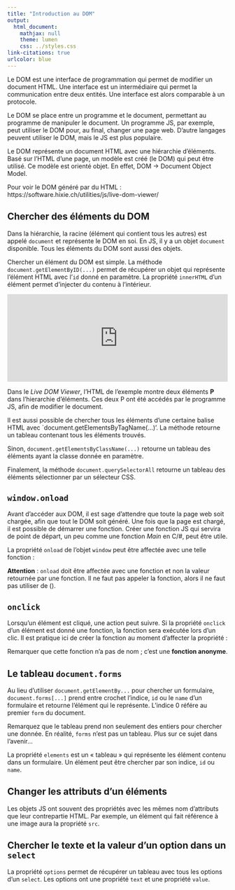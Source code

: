 ```yaml
---
title: "Introduction au DOM"
output:
  html_document:
    mathjax: null
    theme: lumen
    css: ../styles.css
link-citations: true
urlcolor: blue
---
```

Le DOM est une interface de programmation qui permet de modifier un document HTML. Une interface est un intermédiaire qui permet la communication entre deux entités. Une interface est alors comparable à un protocole.

Le DOM se place entre un programme et le document, permettant au programme de manipuler le document. Un programme JS, par exemple, peut utiliser le DOM pour, au final, changer une page web. D'autre langages peuvent utiliser le DOM, mais le JS est plus populaire.

Le DOM représente un document HTML avec une hiérarchie d'éléments. Basé sur l'HTML d'une page, un modèle est créé (le DOM) qui peut être utilisé. Ce modèle est orienté objet. En effet, DOM → Document Object Model.

Pour voir le DOM généré par du HTML :  
https://software.hixie.ch/utilities/js/live-dom-viewer/

## Chercher des éléments du DOM
Dans la hiérarchie, la racine (élément qui contient tous les autres) est appelé `document` et représente le DOM en soi. En JS, il y a un objet `document` disponible. Tous les éléments du DOM sont aussi des objets.

Chercher un élément du DOM est simple. La méthode `document.getElementByID(...)` permet de récupérer un objet qui représente l'élément HTML avec l'`id` donné en paramètre. La propriété `innerHTML` d'un élément permet d'injecter du contenu à l'intérieur.

<iframe width="100%" height="200" src="https://jsfiddle.net/KayRoss/vrLapbnd/embedded/html,js,css,result/" allowfullscreen="allowfullscreen" allowpaymentrequest frameborder="0"></iframe>

Dans le _Live DOM Viewer_, l'HTML de l'exemple montre deux éléments **P** dans l'hierarchie d'éléments. Ces deux P ont été accédés par le programme JS, afin de modifier le document.

Il est aussi possible de chercher tous les éléments d'une certaine balise HTML avec `document.getElementsByTagName(...)'. La méthode retourne un tableau contenant tous les éléments trouvés.

Sinon, `document.getElementsByClassName(...)` retourne un tableau des éléments ayant la classe donnée en paramètre.

Finalement, la méthode `document.querySelectorAll` retourne un tableau des éléments sélectionner par un sélecteur CSS.

## `window.onload`
Avant d'accéder aux DOM, il est sage d'attendre que toute la page web soit chargée, afin que tout le DOM soit généré. Une fois que la page est chargé, il est possible de démarrer une fonction. Créer une fonction JS qui servira de point de départ, un peu comme une fonction _Main_ en C/#, peut être utile.

La propriété `onload` de l'objet `window` peut être affectée avec une telle fonction :

**Attention** : `onload` doit être affectée avec une fonction et non la valeur retournée par une fonction. Il ne faut pas appeler la fonction, alors il ne faut pas utiliser de ().

## `onclick`
Lorsqu'un élément est cliqué, une action peut suivre. Si la propriété `onclick` d'un élément est donné une fonction, la fonction sera exécutée lors d'un clic. Il est pratique ici de créer la fonction au moment d'affecter la propriété :

Remarquer que cette fonction n'a pas de nom ; c'est une **fonction anonyme**.

## Le tableau `document.forms`
Au lieu d'utiliser `document.getElementBy...` pour chercher un formulaire, `document.forms[...]` prend entre crochet l'indice, `id` ou le `name` d'un formulaire et retourne l'élément qui le représente. L'indice 0 référe au premier `form` du document.

Remarquez que le tableau prend non seulement des entiers pour chercher une donnée. En réalité, `forms` n'est pas un tableau. Plus sur ce sujet dans l'avenir...

La propriété `elements` est un « tableau » qui représente les élément contenu dans un formulaire. Un élément peut être chercher par son indice, `id` ou `name`.

## Changer les attributs d'un éléments
Les objets JS ont souvent des propriétés avec les mêmes nom d'attributs que leur contrepartie HTML. Par exemple, un élément qui fait référence à une image aura la propriété `src`.

## Chercher le texte et la valeur d'un option dans un `select`
La propriété `options` permet de récupérer un tableau avec tous les options d'un `select`. Les options ont une propriété `text` et une propriété `value`.
